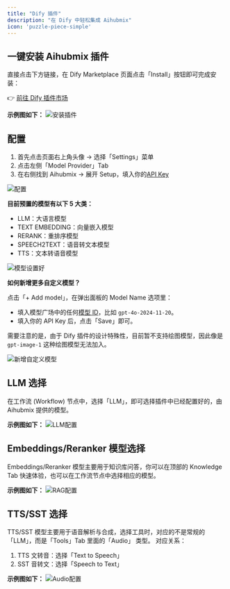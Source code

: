 ```yaml
---
title: "Dify 插件"
description: "在 Dify 中轻松集成 Aihubmix"
icon: 'puzzle-piece-simple'
---
```


## 一键安装 Aihubmix 插件

直接点击下方链接，在 Dify Marketplace 页面点击「Install」按钮即可完成安装：

👉 [前往 Dify 插件市场](https://marketplace.dify.ai/plugins/langgenius/aihubmix?language=en-US&theme=system)

**示例图如下：**
![安装插件](../../public/cn/DifyInstallPlugin.png)  

## 配置
1. 首先点击页面右上角头像 → 选择「Settings」菜单
2. 点击左侧「Model Provider」Tab
3. 在右侧找到 Aihubmix → 展开 Setup，填入你的[API Key](https://aihubmix.com/token)

![配置](../../public/cn/DifySettings1.png)  

**目前预置的模型有以下 5 大类：**
- LLM：大语言模型
- TEXT EMBEDDING：向量嵌入模型
- RERANK：重排序模型
- SPEECH2TEXT：语音转文本模型
- TTS：文本转语音模型

![模型设置好](../../public/cn/DifyModelsSetting.png)  

**如何新增更多自定义模型？**

点击「+ Add model」，在弹出面板的 Model Name 选项里：
- 填入模型广场中的任何[模型 ID](https://aihubmix.com/models)，比如 `gpt-4o-2024-11-20`。
- 填入你的 API Key 后，点击「Save」即可。

需要注意的是，由于 Dify 插件的设计特殊性，目前暂不支持绘图模型，因此像是 `gpt-image-1` 这种绘图模型无法加入。

![新增自定义模型](../../public/cn/DifyAddModel.png)  

## LLM 选择

在工作流 (Workflow) 节点中，选择「LLM」，即可选择插件中已经配置好的，由 Aihubmix 提供的模型。

**示例图如下：**
![LLM配置](../../public/cn/LLMs.png)  

## Embeddings/Reranker 模型选择

Embeddings/Reranker 模型主要用于知识库问答，你可以在顶部的 Knowledge Tab 快速体验，也可以在工作流节点中选择相应的模型。

**示例图如下：**
![RAG配置](../../public/cn/DifyRAG.png)  

## TTS/SST 选择

TTS/SST 模型主要用于语音解析与合成，选择工具时，对应的不是常规的「LLM」，而是「Tools」Tab 里面的「Audio」 类型。
对应关系：
1. TTS 文转音：选择「Text to Speech」
2. SST 音转文：选择「Speech to Text」

**示例图如下：**
![Audio配置](../../public/cn/TTS-SST.png)